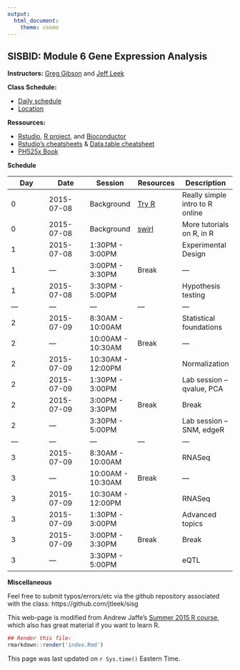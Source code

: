 ```yaml
---
output:
  html_document:
    theme: cosmo
---
```


## SISBID: Module 6 Gene Expression Analysis

**Instructors:** [Greg Gibson](http://cig.gatech.edu/) and [Jeff Leek](http://www.jtleek.com/)


**Class Schedule:**

* [Daily schedule](http://www.biostat.washington.edu/suminst/sisbid/schedule)
* [Location](http://www.biostat.washington.edu/suminst/sisbid/maps)


**Ressources:**


* [Rstudio](http://www.rstudio.com/), [R project](http://www.r-project.org/), and [Bioconductor](http://bioconductor.org/)
* [Rstudio's cheatsheets](http://www.rstudio.com/resources/cheatsheets/) & [Data.table cheatsheet](https://s3.amazonaws.com/assets.datacamp.com/img/blog/data+table+cheat+sheet.pdf)
* [PH525x Book](http://genomicsclass.github.io/book/)

**Schedule**


| Day  | Date  |  Session | Resources  |  Description |
|---|---|---|---|---|
| 0  | 2015-07-08  | Background  | [Try R](http://tryr.codeschool.com/)  | Really simple intro to R online  |
| 0  | 2015-07-08  | Background | [swirl](http://swirlstats.com/)  | More tutorials on R, in R  |
|1 | 2015-07-08 | 1:30PM - 3:00PM | | Experimental Design |
|1 | --- | 3:00PM - 3:30PM | Break | --- |
|1 | 2015-07-08 | 3:30PM - 5:00PM | | Hypothesis testing |
|---|---|---|---|---|
|2 | 2015-07-09 | 8:30AM - 10:00AM | | Statistical foundations |
|2 | --- | 10:00AM - 10:30AM | Break | --- |
|2 | 2015-07-09 | 10:30AM - 12:00PM | | Normalization |
|2 | 2015-07-09 | 1:30PM - 3:00PM | |  Lab session – qvalue, PCA|
|2 | 2015-07-09 | 3:00PM - 3:30PM | Break | Break |
|2 | --- | 3:30PM - 5:00PM | | Lab session – SNM, edgeR|
|---|---|---|---|---|
|3 | 2015-07-09 | 8:30AM - 10:00AM | | RNASeq |
|3 | --- | 10:00AM - 10:30AM | Break | --- |
|3 | 2015-07-09 | 10:30AM - 12:00PM | | RNASeq |
|3 | 2015-07-09 | 1:30PM - 3:00PM | |  Advanced topics|
|3 | 2015-07-09 | 3:00PM - 3:30PM | Break | Break |
|3 | --- | 3:30PM - 5:00PM | | eQTL|


<!-- Add links to the rest of the material as we go



-->

**Miscellaneous**

Feel free to submit typos/errors/etc via the github repository associated with the class: 
https://github.com/jtleek/sisg

This web-page is modified from Andrew Jaffe's [Summer 2015 R course](http://www.aejaffe.com/summerR_2015/), which also has great material if you want to learn R. 

```r
## Render this file:
rmarkdown::render('index.Rmd')
```

This page was last updated on `r Sys.time()` Eastern Time.
